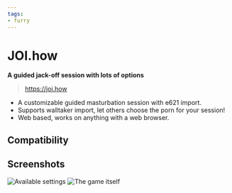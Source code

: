 ```yaml
---
tags:
- furry
---
```


# JOI.how
**A guided jack-off session with lots of options**

> https://joi.how

  - A customizable guided masturbation session with e621 import.
  - Supports walltaker import, let others choose the porn for your session!
  - Web based, works on anything with a web browser.

## Compatibility

<Compatibility web />

## Screenshots

![Available settings](img/joihow-settings.png)
![The game itself](img/joihow-game.gif)

